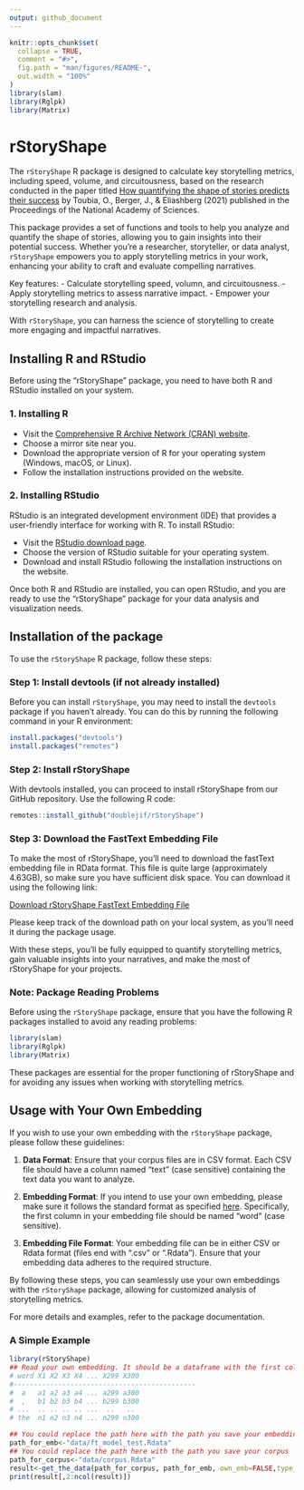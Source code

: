 ```yaml
---
output: github_document
---
```


<!-- README.md is generated from README.Rmd. Please edit that file -->

```r
knitr::opts_chunk$set(
  collapse = TRUE,
  comment = "#>",
  fig.path = "man/figures/README-",
  out.width = "100%"
)
library(slam)
library(Rglpk)
library(Matrix)
```

# rStoryShape

<!-- badges: start -->
<!-- badges: end -->

The `rStoryShape` R package is designed to calculate key storytelling metrics, including speed, volume, and circuitousness, based on the research conducted in the paper titled [How quantifying the shape of stories predicts their success](https://www.pnas.org/doi/epdf/10.1073/pnas.2011695118) by Toubia, O., Berger, J., & Eliashberg (2021) published in the Proceedings of the National Academy of Sciences.

This package provides a set of functions and tools to help you analyze and quantify the shape of stories, allowing you to gain insights into their potential success. Whether you're a researcher, storyteller, or data analyst, `rStoryShape` empowers you to apply storytelling metrics in your work, enhancing your ability to craft and evaluate compelling narratives.

Key features:
- Calculate storytelling speed, volumn, and circuitousness.
- Apply storytelling metrics to assess narrative impact.
- Empower your storytelling research and analysis.

With `rStoryShape`, you can harness the science of storytelling to create more engaging and impactful narratives.

## Installing R and RStudio

Before using the "rStoryShape" package, you need to have both R and RStudio installed on your system.

### 1. Installing R

- Visit the [Comprehensive R Archive Network (CRAN) website](https://cran.r-project.org/).
- Choose a mirror site near you.
- Download the appropriate version of R for your operating system (Windows, macOS, or Linux).
- Follow the installation instructions provided on the website.

### 2. Installing RStudio

RStudio is an integrated development environment (IDE) that provides a user-friendly interface for working with R. To install RStudio:

- Visit the [RStudio download page](https://www.rstudio.com/products/rstudio/download/).
- Choose the version of RStudio suitable for your operating system.
- Download and install RStudio following the installation instructions on the website.

Once both R and RStudio are installed, you can open RStudio, and you are ready to use the "rStoryShape" package for your data analysis and visualization needs.

## Installation of the package

To use the `rStoryShape` R package, follow these steps:

### Step 1: Install devtools (if not already installed)

Before you can install `rStoryShape`, you may need to install the `devtools` package if you haven't already. You can do this by running the following command in your R environment:

```r
install.packages("devtools")
install.packages("remotes")
```
### Step 2: Install rStoryShape
With devtools installed, you can proceed to install rStoryShape from our GitHub repository. Use the following R code:

```r
remotes::install_github("doublejif/rStoryShape")
```
### Step 3: Download the FastText Embedding File
To make the most of rStoryShape, you'll need to download the fastText embedding file in RData format. This file is quite large (approximately 4.63GB), so make sure you have sufficient disk space. You can download it using the following link:

[Download rStoryShape FastText Embedding File](https://drive.google.com/uc?export=download&id=1Nq--lnyG_9cLdjcjVPe4tVl3nqyIm8WT)

Please keep track of the download path on your local system, as you'll need it during the package usage.

With these steps, you'll be fully equipped to quantify storytelling metrics, gain valuable insights into your narratives, and make the most of rStoryShape for your projects.

### Note: Package Reading Problems

Before using the `rStoryShape` package, ensure that you have the following R packages installed to avoid any reading problems:

```r
library(slam)
library(Rglpk)
library(Matrix)
```

These packages are essential for the proper functioning of rStoryShape and for avoiding any issues when working with storytelling metrics.

## Usage with Your Own Embedding

If you wish to use your own embedding with the `rStoryShape` package, please follow these guidelines:

1. **Data Format**: Ensure that your corpus files are in CSV format. Each CSV file should have a column named "text" (case sensitive) containing the text data you want to analyze.

2. **Embedding Format**: If you intend to use your own embedding, please make sure it follows the standard format as specified [here](https://drive.google.com/uc?export=download&id=1koC_c7U2vXJQyl1jAtUa8W7holN1WmLf). Specifically, the first column in your embedding file should be named "word" (case sensitive).

3. **Embedding File Format**: Your embedding file can be in either CSV or Rdata format (files end with ".csv" or ".Rdata"). Ensure that your embedding data adheres to the required structure.

By following these steps, you can seamlessly use your own embeddings with the `rStoryShape` package, allowing for customized analysis of storytelling metrics.

For more details and examples, refer to the package documentation.


### A Simple Example

```r
library(rStoryShape)
## Read your own embedding. It should be a dataframe with the first column names "word", and follows the embedding metrix (n words * 301 dimensions). Like this:
# word X1 X2 X3 X4 ... X299 X300
#---------------------------------------------
#  a   a1 a2 a3 a4 ... a299 a300
#  ,   b1 b2 b3 b4 ... b299 b300
# ...  .. .. .. .. ...  ..   ..
# the  n1 n2 n3 n4 ... n299 n300

## You could replace the path here with the path you save your embedding
path_for_emb<-"data/ft_model_test.Rdata"
## You could replace the path here with the path you save your corpus
path_for_corpus<-"data/corpus.Rdata"
result<-get_the_data(path_for_corpus, path_for_emb, own_emb=FALSE,type_of_window = "length", window_length = 10)
print(result[,2:ncol(result)])
```


